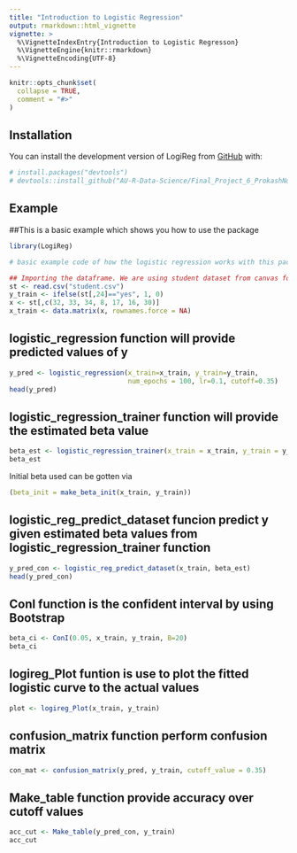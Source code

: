 ```yaml
---
title: "Introduction to Logistic Regression"
output: rmarkdown::html_vignette
vignette: >
  %\VignetteIndexEntry{Introduction to Logistic Regresson}
  %\VignetteEngine{knitr::rmarkdown}
  %\VignetteEncoding{UTF-8}
---
```


```r
knitr::opts_chunk$set(
  collapse = TRUE,
  comment = "#>"
)
```


## Installation

You can install the development version of LogiReg from [GitHub](https://github.com/) with:

``` r
# install.packages("devtools")
# devtools::install_github("AU-R-Data-Science/Final_Project_6_ProkashNoahShangjia")
```

## Example

##This is a basic example which shows you how to use the package

```r
library(LogiReg)

# basic example code of how the logistic regression works with this package

## Importing the dataframe. We are using student dataset from canvas for example. 
st <- read.csv("student.csv")
y_train <- ifelse(st[,24]=="yes", 1, 0)
x <- st[,c(32, 33, 34, 8, 17, 16, 30)]
x_train <- data.matrix(x, rownames.force = NA)
```


## logistic_regression function will provide predicted values of y

```r
y_pred <- logistic_regression(x_train=x_train, y_train=y_train, 
                              num_epochs = 100, lr=0.1, cutoff=0.35)
head(y_pred)
```

## logistic_regression_trainer function will provide the estimated beta value

```r
beta_est <- logistic_regression_trainer(x_train = x_train, y_train = y_train,num_epochs = 100, lr=0.1)
beta_est
```

Initial beta used can be gotten via
 
```r
(beta_init = make_beta_init(x_train, y_train))
```


## logistic_reg_predict_dataset funcion predict y given estimated beta values from logistic_regression_trainer function

```r
y_pred_con <- logistic_reg_predict_dataset(x_train, beta_est)
head(y_pred_con)
```


## ConI function is the confident interval by using Bootstrap

```r
beta_ci <- ConI(0.05, x_train, y_train, B=20)
beta_ci
```


## logireg_Plot funtion is use to plot the fitted logistic curve to the actual values

```r
plot <- logireg_Plot(x_train, y_train)
```


## confusion_matrix function perform confusion matrix

```r
con_mat <- confusion_matrix(y_pred, y_train, cutoff_value = 0.35)
```


## Make_table function provide accuracy over cutoff values

```r
acc_cut <- Make_table(y_pred_con, y_train)
acc_cut
```
